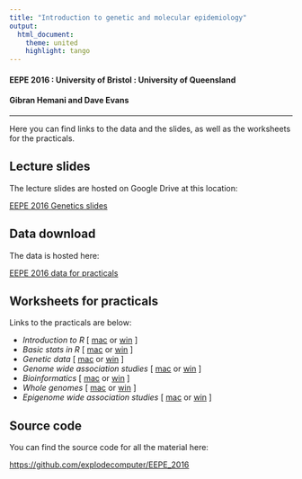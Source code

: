 ```yaml
---
title: "Introduction to genetic and molecular epidemiology"
output: 
  html_document:
    theme: united
    highlight: tango
---
```


#### **EEPE 2016** : **University of Bristol** : **University of Queensland**

#### **Gibran Hemani and Dave Evans**

* * *

Here you can find links to the data and the slides, as well as the worksheets for the practicals.


## Lecture slides

The lecture slides are hosted on Google Drive at this location:

[EEPE 2016 Genetics slides](https://drive.google.com/folderview?id=0B0vAR1k68I5fNWx0c0JWUzQ5eEk&usp=sharing)


## Data download

The data is hosted here:

[EEPE 2016 data for practicals](https://drive.google.com/open?id=0B0vAR1k68I5fbDQ1TUxweWdwMDQ)


## Worksheets for practicals

Links to the practicals are below:

- *Introduction to R* [ [mac](worksheets_mac/intro_to_r.html) or [win](worksheets_win/intro_to_r.html) ]
- *Basic stats in R* [ [mac](worksheets_mac/basic_stats.html) or [win](worksheets_win/basic_stats.html) ]
- *Genetic data* [ [mac](worksheets_mac/genetic_data.html) or [win](worksheets_win/genetic_data.html) ]
- *Genome wide association studies* [ [mac](worksheets_mac/gwas.html) or [win](worksheets_win/gwas.html) ]
- *Bioinformatics* [ [mac](worksheets_mac/bioinformatics.html) or [win](worksheets_win/bioinformatics.html) ]
- *Whole genomes* [ [mac](worksheets_mac/whole_genomes.html) or [win](worksheets_win/whole_genomes.html) ]
- *Epigenome wide association studies* [ [mac](worksheets_mac/ewas.html) or [win](worksheets_win/ewas.html) ]


## Source code

You can find the source code for all the material here:

[https://github.com/explodecomputer/EEPE_2016](https://github.com/explodecomputer/EEPE_2016)
